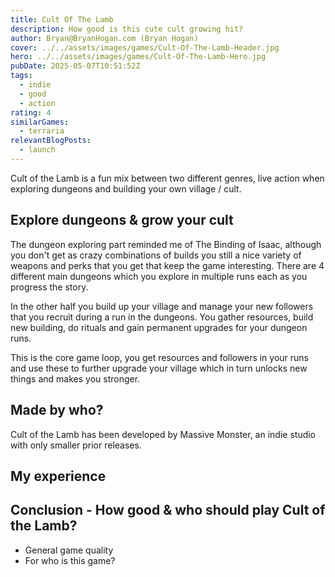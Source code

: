 ```yaml
---
title: Cult Of The Lamb
description: How good is this cute cult growing hit?
author: Bryan@BryanHogan.com (Bryan Hogan)
cover: ../../assets/images/games/Cult-Of-The-Lamb-Header.jpg
hero: ../../assets/images/games/Cult-Of-The-Lamb-Hero.jpg
pubDate: 2025-05-07T10:51:52Z
tags:
  - indie
  - good
  - action
rating: 4
similarGames:
  - terraria
relevantBlogPosts:
  - launch
---
```


Cult of the Lamb is a fun mix between two different genres, live action when exploring dungeons and building your own village / cult.

## Explore dungeons & grow your cult

The dungeon exploring part reminded me of The Binding of Isaac, although you don't get as crazy combinations of builds you still a nice variety of weapons and perks that you get that keep the game interesting. There are 4 different main dungeons which you explore in multiple runs each as you progress the story.

In the other half you build up your village and manage your new followers that you recruit during a run in the dungeons. You gather resources, build new building, do rituals and gain permanent upgrades for your dungeon runs.

This is the core game loop, you get resources and followers in your runs and use these to further upgrade your village which in turn unlocks new things and makes you stronger.

## Made by who?

Cult of the Lamb has been developed by Massive Monster, an indie studio with only smaller prior releases.

## My experience

## Conclusion - How good & who should play Cult of the Lamb?

- General game quality
- For who is this game?
